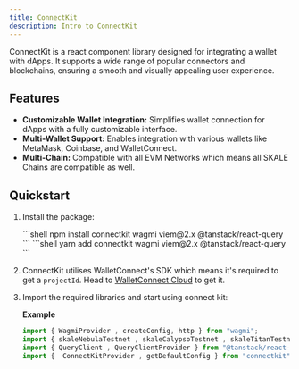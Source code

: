 ```yaml
---
title: ConnectKit
description: Intro to ConnectKit
---
```



ConnectKit is a react component library designed for integrating a wallet with dApps.
It supports a wide range of popular connectors and blockchains, ensuring a smooth and visually appealing user experience.

<CardGrid>
  <LinkCard title="Website" href="https://family.co/" />
  <LinkCard title="Documentation" href="https://docs.family.co/connectkit/getting-started" />
  <LinkCard title="Recipe" description="Not ready yet but is coming very soon!"/>
</CardGrid>


## Features

- **Customizable Wallet Integration:** Simplifies wallet connection for dApps with a fully customizable interface.  
- **Multi-Wallet Support:** Enables integration with various wallets like MetaMask, Coinbase, and WalletConnect.  
- **Multi-Chain:** Compatible with all EVM Networks which means all SKALE Chains are compatible as well.

## Quickstart

<Steps>

1. Install the package:

    <Tabs>
        <TabItem label="npm">
        ```shell
        npm install connectkit wagmi viem@2.x @tanstack/react-query
        ```
        </TabItem>
        <TabItem label="yarn">
        ```shell
        yarn add connectkit wagmi viem@2.x @tanstack/react-query
        ```
        </TabItem>
    </Tabs>

2. ConnectKit utilises WalletConnect's SDK which means it's required to get a `projectId`. Head to [WalletConnect Cloud](https://cloud.reown.com/sign-in) to get it.

3. Import the required libraries and start using connect kit:

    **Example**
    ```js
    import { WagmiProvider , createConfig, http } from "wagmi";
    import { skaleNebulaTestnet , skaleCalypsoTestnet , skaleTitanTestnet , skaleEuropaTestnet } from "wagmi/chains";
    import { QueryClient , QueryClientProvider } from "@tanstack/react-query";
    import {  ConnectKitProvider , getDefaultConfig } from "connectkit";
    ```
</Steps>

